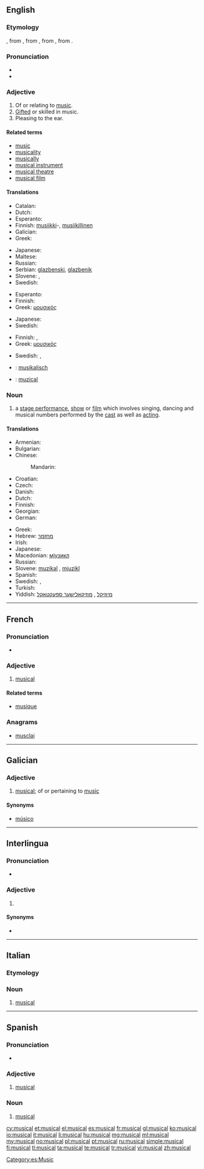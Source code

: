 {{also|Musical}}
==English==
{{wikipedia}}

===Etymology===
{{etyl|enm}}, from {{etyl|fro}}, from {{etyl|la}} {{term|musicalis|lang=la}}, from {{etyl|grc}} {{term|μουσικός|lang=grc|tr=mousikos|sc=polytonic}}, from {{term|μουσική||music|lang=grc|tr=polytonic|tr=mousiki}}.

===Pronunciation===
* {{audio|en-us-musical.ogg|Audio (US)}}
* {{IPA|/ˈmju.zɪ.kəl/}}

===Adjective===
{{en-adj}}

# Of or relating to [[music]].
# [[gifted|Gifted]] or skilled in music.
# Pleasing to the ear.
#: {{usex|Her voice had a '''musical''' tone.}}

====Related terms====
* [[music]]
* [[musicality]]
* [[musically]]
* [[musical instrument]]
* [[musical theatre]]
* [[musical film]]

====Translations====
{{trans-top|of or relating to music}}
* Catalan: {{t-|ca|musical|m|f}}
* Dutch: {{t-|nl|muzikaal}}
* Esperanto: {{t|eo|muzika}}
* Finnish: [[musiikki]]-, [[musiikillinen]]
* Galician: {{t+|gl|músico|xs=Galician}}
* Greek: {{t+|el|μουσικός}}
{{trans-mid}}
* Japanese: {{t|ja|ミュージカルの|tr=myūjikaru-no|sc=Jpan}}
* Maltese: {{t-|mt|mużikali|xs=Maltese}}
* Russian: {{t|ru|музыкальный|tr=muzykálʹnyj|sc=Cyrl}}
* Serbian: [[glazbenski]], [[glazbenik]]
* Slovene: {{t|sl|glasben}}, {{t|sl|muzikalen|alt=muzikálen}}
* Swedish: {{t|sv|musik-}}
{{trans-bottom}}

{{trans-top|gifted or skilled in music}}
* Esperanto: {{t-|eo|muzikema|xs=Esperanto}}
* Finnish: {{t-|fi|musikaalinen}}
* Greek: [[μουσικός]]
{{trans-mid}}
* Japanese: {{t|ja|音楽的な|tr=ongaku-teki-na|sc=Jpan}}
* Swedish: {{t+|sv|musikalisk}}
{{trans-bottom}}

{{trans-top|pleasing to the ear}}
* Finnish: {{t-|fi|sointuva}}, {{t-|fi|melodinen}}
* Greek: [[μουσικός]]
{{trans-mid}}
* Swedish: {{t-|sv|melodisk}}, {{t-|sv|välljudande}}
{{trans-bottom}}

{{checktrans-top}}
* {{ttbc|de}}: [[musikalisch]]
* {{ttbc|ro}}: [[muzical]]
{{trans-bottom}}

===Noun===
{{en-noun}}

# a [[stage performance]], [[show]] or [[film]] which involves singing, dancing and musical numbers performed by the [[cast]] as well as [[acting]].

====Translations====
{{trans-top|stage performance, show or film}}
* Armenian: {{t|hy|մյուզիքլ|tr=myuzikʿl|sc=Armn}}
* Bulgarian: {{t|bg|мюзикъл|m|tr=mjúzikǎl|sc=Cyrl}}
* Chinese:
*: Mandarin: {{t|zh|歌舞片|tr=gēwǔpiàn|sc=Hani}}
* Croatian: {{t-|hr|mjuzikl|m}}
* Czech: {{t-|cs|muzikál|m}}
* Danish: {{t-|da|musical}}
* Dutch: {{t-|nl|musical|m}}
* Finnish: {{t-|fi|musikaali}}
* Georgian: {{t|ka|მიუზიკლი|sc=Geor|xs=Georgian}}
* German: {{t-|de|Musical|n}}
{{trans-mid}}
* Greek: {{t+|el|μιούζικαλ|n}}
* Hebrew: [[מחזמר]] {{m}}
* Irish: {{t|ga|ceoldráma|m}}
* Japanese: {{t|ja|ミュージカル|tr=myūjikaru|sc=Jpan}}
* Macedonian: [[мјузикл]] {{m}}
* Russian: {{t|ru|мюзикл|m|tr=mjúzikl|sc=Cyrl}}
* Slovene: [[muzikal]] {{m}}, [[mjuzikl]] {{m}}
* Spanish: {{t|es|musical|m}}
* Swedish: {{t|sv|musikal|c}}, {{t|sv|musikalfilm|c}}
* Turkish: {{t+|tr|müzikal}}
* Yiddish: [[מיוזיקל]] {{m}}, [[מוזיקאַלישער ספּעקטאַקל]] {{m}}
{{trans-bottom}}

----

==French==

===Pronunciation===
* {{audio|Fr-musical.ogg|Audio}}

===Adjective===
{{fr-adj|mp=musicaux}}

# [[musical]]

====Related terms====
* [[musique]]

===Anagrams===
* [[musclai#French|musclai]]

----

==Galician==

===Adjective===
{{gl-adj|pl=musicais}}

# [[#English|musical]]; of or pertaining to [[music]]

====Synonyms====
* {{sense|musical}} [[músico]]

----

==Interlingua==

===Pronunciation===
* {{IPA|[muzikˈal]|lang=ia}}

===Adjective===
{{head|ia|adjective}}

# {{l|en|musical}} {{gloss|relating to music}}

====Synonyms====
* {{l|ia|music}}

----

==Italian==
{{wikipedia|lang=it}}

===Etymology===
{{etyl|en|it}}

===Noun===
{{head|it|noun|g=m}} {{inv}}

# [[#English|musical]]

----

==Spanish==

===Pronunciation===
* {{IPA|/mu.siˈkal/|lang=es}}

===Adjective===
{{es-adj|pl=musicales}}

# [[#English|musical]]

===Noun===
{{es-noun|m|pl=musicales}}

# [[#English|musical]]

[[Category:es:Music]]

[[cy:musical]]
[[et:musical]]
[[el:musical]]
[[es:musical]]
[[fr:musical]]
[[gl:musical]]
[[ko:musical]]
[[io:musical]]
[[it:musical]]
[[li:musical]]
[[hu:musical]]
[[mg:musical]]
[[ml:musical]]
[[my:musical]]
[[no:musical]]
[[pl:musical]]
[[pt:musical]]
[[ru:musical]]
[[simple:musical]]
[[fi:musical]]
[[tl:musical]]
[[ta:musical]]
[[te:musical]]
[[tr:musical]]
[[vi:musical]]
[[zh:musical]]